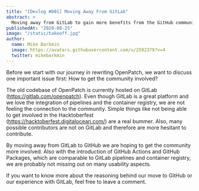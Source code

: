```yaml
---
title: "[Devlog #001] Moving Away From GitLab"
abstract: >
  Moving away from GitLab to gain more benefits from the GitHub community.
publishedAt: "2020-08-25"
image: "/static/takeoff.jpg"
author:
  name: Mike Barkmin
  image: https://avatars.githubusercontent.com/u/2592379?v=4
  twitter: mikebarkmin
---
```


Before we start with our journey in rewriting OpenPatch, we want to discuss
one important issue first: How to get the community involved?

The old codebase of OpenPatch is currently hosted on GitLab
(https://gitlab.com/openpatch). Even though GitLab is a great platform and we
love the integration of pipelines and the container registry, we are not
feeling the connection to the community. Simple things like not being able to
get involved in the Hacktoberfest (https://hacktoberfest.digitalocean.com/)
are a real bummer. Also, many possible contributors are not on GitLab and
therefore are more hesitant to contribute.

By moving away from GitLab to GitHub we are hoping to get the community more
involved. Also with the introduction of GitHub Actions and GitHub Packages,
which are comparable to GitLab pipelines and container registry, we are
probably not missing out on many usability aspects.

If you want to know more about the reasoning behind our move to GitHub or our
experience with GitLab, feel free to leave a comment.

<NewsletterForm />
